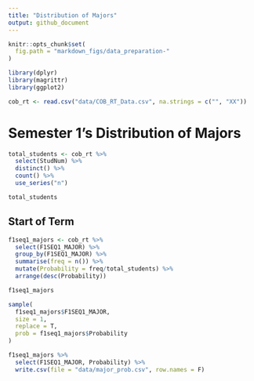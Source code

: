 ```yaml
---
title: "Distribution of Majors"
output: github_document
---
```


```r
knitr::opts_chunk$set(
  fig.path = "markdown_figs/data_preparation-"
)
```

```r
library(dplyr)
library(magrittr)
library(ggplot2)
```

```r
cob_rt <- read.csv("data/COB_RT_Data.csv", na.strings = c("", "XX"))
```

# Semester 1's Distribution of Majors 

```r
total_students <- cob_rt %>%
  select(StudNum) %>%
  distinct() %>%
  count() %>% 
  use_series("n")

total_students
```


## Start of Term

```r
f1seq1_majors <- cob_rt %>%
  select(F1SEQ1_MAJOR) %>%
  group_by(F1SEQ1_MAJOR) %>%
  summarise(freq = n()) %>%
  mutate(Probability = freq/total_students) %>%
  arrange(desc(Probability))

f1seq1_majors
```

```r
sample(
  f1seq1_majors$F1SEQ1_MAJOR,
  size = 1, 
  replace = T,
  prob = f1seq1_majors$Probability
)
```

```r
f1seq1_majors %>%
  select(F1SEQ1_MAJOR, Probability) %>%
  write.csv(file = "data/major_prob.csv", row.names = F)
```


